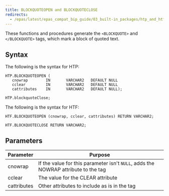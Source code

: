 ```yaml
---
title: BLOCKQUOTEOPEN and BLOCKQUOTECLOSE
redirects:
  - /epas/latest/epas_compat_bip_guide/03_built-in_packages/htp_and_htf/blockquote/ #generated for docs/epas/reorg-role-use-case-mode
---
```


These functions and procedures generate the `<BLOCKQUOTE>` and `</BLOCKQUOTE>` tags, which mark a block of quoted text.

## Syntax 

The following is the syntax for HTP:

```
HTP.BLOCKQUOTEOPEN (
   cnowrap        IN       VARCHAR2   DEFAULT NULL
   cclear         IN       VARCHAR2   DEFAULT NULL
   cattributes    IN       VARCHAR2   DEFAULT NULL);

HTP.blockquoteClose;
```

The following is the syntax for HTF:

```
HTF.BLOCKQUOTEOPEN (cnowrap, cclear, cattributes) RETURN VARCHAR2;

HTF.BLOCKQUOTECLOSE RETURN VARCHAR2;
```

## Parameters 

| Parameter | Purpose  |
| --------- | -------- |
| cnowrap | If the value for this parameter isn't `NULL`, adds the NOWRAP attribute to the tag |
| cclear | The value for the CLEAR attribute |
| cattributes | Other attributes to include as is in the tag |
